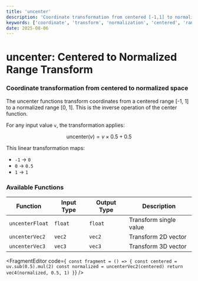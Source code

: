 ```yaml
---
title: 'uncenter'
description: 'Coordinate transformation from centered [-1,1] to normalized [0,1] range'
keywords: ['coordinate', 'transform', 'normalization', 'centered', 'range conversion']
date: 2025-08-06
---
```



# uncenter: Centered to Normalized Range Transform

### Coordinate transformation from centered to normalized space

The uncenter functions transform coordinates from a centered range [-1, 1] to a normalized range [0, 1]. This is the inverse operation of the center function.

For any input value `v`, the transformation applies:

$$
\text{uncenter}(v) = v \times 0.5 + 0.5
$$

This linear transformation maps:

- `-1` → `0`
- `0` → `0.5`
- `1` → `1`

### Available Functions

| Function        | Input Type | Output Type | Description            |
| --------------- | ---------- | ----------- | ---------------------- |
| `uncenterFloat` | `float`    | `float`     | Transform single value |
| `uncenterVec2`  | `vec2`     | `vec2`      | Transform 2D vector    |
| `uncenterVec3`  | `vec3`     | `vec3`      | Transform 3D vector    |

<FragmentEditor
        code={`
const fragment = () => {
        const centered = uv.sub(0.5).mul(2)
        const normalized = uncenterVec2(centered)
        return vec4(normalized, 0.5, 1)
}`}
/>
